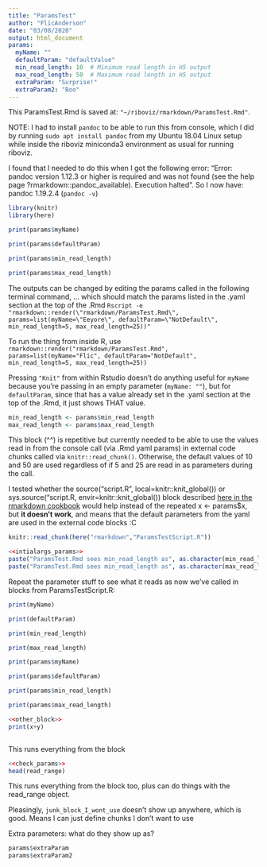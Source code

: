 ```yaml
---
title: "ParamsTest"
author: "FlicAnderson"
date: "03/08/2020"
output: html_document
params:
  myName: ""
  defaultParam: "defaultValue"
  min_read_length: 10  # Minimum read length in H5 output
  max_read_length: 50  # Maximum read length in H5 output
  extraParam: "Surprise!"
  extraParam2: "Boo"
---
```


This ParamsTest.Rmd is saved at: `"~/riboviz/rmarkdown/ParamsTest.Rmd"`.

NOTE: I had to install `pandoc` to be able to run this from console, which I did by running `sudo apt install pandoc` from my Ubuntu 18.04 Linux setup while inside the riboviz miniconda3 environment as usual for running riboviz. 

I found that I needed to do this when I got the following error:
 "Error: pandoc version 1.12.3 or higher is required and was not found (see the help page ?rmarkdown::pandoc_available).
  Execution halted".  So I now have: pandoc 1.19.2.4 (`pandoc -v`)

```r
library(knitr)
library(here)
```

```r

print(params$myName)

print(params$defaultParam)

print(params$min_read_length)

print(params$max_read_length)
```

The outputs can be changed by editing the params called in the following terminal command, 
... which should match the params listed in the .yaml section at the top of the .Rmd
`Rscript -e "rmarkdown::render(\"rmarkdown/ParamsTest.Rmd\", params=list(myName=\"Eeyore\", defaultParam=\"NotDefault\", min_read_length=5, max_read_length=25))"`

To run the thing from inside R, use `rmarkdown::render("rmarkdown/ParamsTest.Rmd", params=list(myName="Flic", defaultParam="NotDefault", min_read_length=5, max_read_length=25))`

Pressing `"Knit"` from within Rstudio doesn't do anything useful for `myName` because you're passing in an empty parameter (`myName: ""`), but for `defaultParam`, since that has a value already set in the .yaml section at the top of the .Rmd, it just shows THAT value.

```r

min_read_length <- params$min_read_length
max_read_length <- params$max_read_length

```
This block (^^) is repetitive but currently needed to be able to use the values read in from the console call (via .Rmd yaml params) in external code chunks called via `knitr::read_chunk()`. Otherwise, the default values of 10 and 50 are used regardless of if 5 and 25 are read in as parameters during the call.

I tested whether the source("script.R", local=knitr::knit_global()) or sys.source("script.R, envir=knitr::knit_global()) block described [here in the rmarkdown cookbook](https://bookdown.org/yihui/rmarkdown-cookbook/source-script.html) would help instead of the repeated x <- params$x, but **it doesn't work**, and means that the default parameters from the yaml are used in the external code blocks :C

```r
knitr::read_chunk(here("rmarkdown","ParamsTestScript.R"))
```

```r
<<intialargs_params>>
paste("ParamsTest.Rmd sees min_read_length as", as.character(min_read_length))
paste("ParamsTest.Rmd sees min_read_length as", as.character(max_read_length))
```
Repeat the parameter stuff to see what it reads as now we've called in blocks from ParamsTestScript.R:
```r

print(myName)

print(defaultParam)

print(min_read_length)

print(max_read_length)

print(params$myName)

print(params$defaultParam)

print(params$min_read_length)

print(params$max_read_length)
```

```r
<<other_block>>
print(x+y)
```

```r
```
This runs everything from the block
```r
<<check_params>>
head(read_range)
```
This runs everything from the block too, plus can do things with the read_range object.

Pleasingly, `junk_block_I_wont_use` doesn't show up anywhere, which is good. Means I can just define chunks I don't want to use 


Extra parameters: what do they show up as?
```r
params$extraParam
params$extraParam2
```

